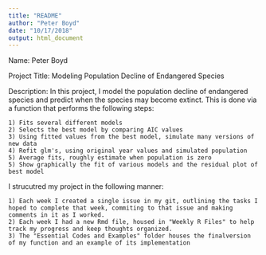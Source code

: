 ```yaml
---
title: "README"
author: "Peter Boyd"
date: "10/17/2018"
output: html_document
---
```


Name: Peter Boyd

Project Title: Modeling Population Decline of Endangered Species

Description: In this project, I model the population decline of endangered species and predict when the species may become extinct. This is done via a function that performs the following steps:
    
    1) Fits several different models
    2) Selects the best model by comparing AIC values
    3) Using fitted values from the best model, simulate many versions of new data
    4) Refit glm's, using original year values and simulated population
    5) Average fits, roughly estimate when population is zero
    5) Show graphically the fit of various models and the residual plot of best model
    
I strucutred my project in the following manner:

    1) Each week I created a single issue in my git, outlining the tasks I hoped to complete that week, commiting to that issue and making comments in it as I worked. 
    2) Each week I had a new Rmd file, housed in "Weekly R Files" to help track my progress and keep thoughts organized. 
    3) The "Essential Codes and Examples" folder houses the finalversion of my function and an example of its implementation
    